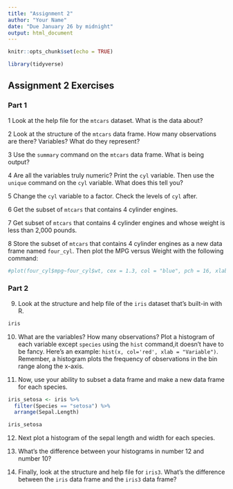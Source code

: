 ---
title: "Assignment 2"
author: "Your Name"
date: "Due January 26 by midnight"
output: html_document
---

```{r setup, include=FALSE}
knitr::opts_chunk$set(echo = TRUE)
```

```{r}
library(tidyverse)
```


## Assignment 2 Exercises

### Part 1

1 Look at the help file for the `mtcars` dataset. What is the data about?

2 Look at the structure of the `mtcars` data frame. How many observations are there? Variables? What do they represent?

3 Use the `summary` command on the `mtcars` data frame. What is being output?

4 Are all the variables truly numeric? Print the `cyl` variable. Then use the `unique` command on the `cyl` variable. What does this tell you?

5 Change the `cyl` variable to a factor. Check the levels of `cyl` after.

6 Get the subset of `mtcars` that contains 4 cylinder engines. 

7 Get subset of `mtcars` that contains 4 cylinder engines and whose weight is less than 2,000 pounds.

8 Store the subset of `mtcars` that contains 4 cylinder engines as a new data frame named `four_cyl`. Then plot the MPG versus Weight with the following command:

```{r}
#plot(four_cyl$mpg~four_cyl$wt, cex = 1.3, col = "blue", pch = 16, xlab = "Weight (1000 lbs)",ylab = "Miles Per Gallon (Fuel Economy)")
```

### Part 2

9. Look at the structure and help file of the `iris` dataset that's built-in with R. 

```{r}
iris
```


10. What are the variables? How many observations? Plot a histogram of each variable except `species` using the `hist` command,it doesn't have to be fancy. Here's an example: `hist(x, col='red', xlab = "Variable")`. Remember, a histogram plots the frequency of observations in the bin range along the x-axis.

11. Now, use your ability to subset a data frame and make a new data frame for each species. 

```{r}
iris_setosa <- iris %>%   
  filter(Species == "setosa") %>%  
  arrange(Sepal.Length)

iris_setosa
```



12. Next plot a histogram of the sepal length and width for each species. 

13. What's the difference between your histograms in number 12 and number 10?

14. Finally, look at the structure and help file for `iris3`. What's the difference between the `iris` data frame and the `iris3` data frame?



